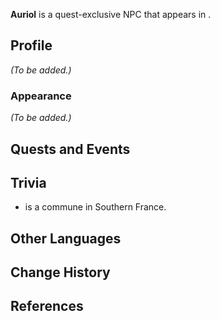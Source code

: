 {{Meta
<!-- Remove this template after adding the missing info -->
|missing_NPC_profile  = yes
<!--
|missing_NPC_idle     = yes
|missing_NPC_dialogue = yes
-->
}}
{{Character Infobox
|type             = Quest NPC
|image            = NPC Auriol.png
|realname         = <!-- Optional, if different from in-game name -->
|deceased         = <!-- Past (for deceased prior to events of the game) or free response -->
|region           = Fontaine
|location         = Fontaine
|affiliation      = Mutual Aid Network
|title            = Mutual Aid Network Member

|ancestry         = <!-- Clan/family -->
|father           = 
|mother           = 
|spouse           = 
|sibling          = 
|child            = 
|relative         = 

|voiceEN          = [[imdb:nm6212511|Daisy Guevara]]<ref name="Daisy Guevara 3">Twitter: [https://twitter.com/daisyguevaravo/status/1709332874669797538 EN VA Self Announcement] ([https://web.archive.org/web/20231007234618/https://twitter.com/daisyguevaravo/status/1709332874669797538 Archived])</ref>
|voiceCN          = 
|voiceJP          = 
|voiceKR          = 
}}
'''Auriol''' is a quest-exclusive NPC that appears in {{Quest|In a New Light}}.
<!--
==Location==
{{subst:#tag:gallery|
NPC Location {{subst:#titleparts:{{subst:PAGENAME}}}}.png{{subst:!}}{{subst:#titleparts:{{subst:PAGENAME}}}}'s location
NPC Location {{subst:#titleparts:{{subst:PAGENAME}}}} Context.png{{subst:!}}Additional context
}}
-->
==Profile==
<!--Detailed story/lore information goes here.-->
''(To be added.)''

===Appearance===
<!--Keep appearance section short and concise. Limit to 2 paragraphs with 3-4 sentences each.-->
''(To be added.)''

==Quests and Events==
{{Quests and Events}}
<!--
==Idle Quotes==
{{Dialogue Start}}
: {{DIcon|Idle}} {{Tx}}
:: {{A|VO {{subst:#titleparts:{{subst:PAGENAME}}}} 01.ogg}} "{{Tx}}"
{{Dialogue End}}

==Dialogue==
{{Dialogue Start}}
:'''{{subst:#titleparts:{{subst:PAGENAME}}}}:''' 
:{{DIcon}}
{{Dialogue End}}
<!--
==Event Dialogue==
===Event Name===
{{Dialogue Start}}
:'''{{subst:#titleparts:{{subst:PAGENAME}}}}:'''
{{Dialogue End}}
-->
==Trivia==

* {{W|Auriol, Bouches-du-Rhône|Auriol}} is a commune in Southern France.

==Other Languages==
{{Other Languages|default_hidden=1
|en      = Auriol
|zhs     = 欧莉艾尔
|zhs_rm  = Ōulì'ài'ěr
|zht     = 歐莉艾爾
|zht_rm  = Ōulì'ài'ěr
|ja      = オリオール
|ja_rm   = Oriooru
|ko      = 오리올
|ko_rm   = 
|es      = Auriol
|fr      = Auriol
|ru      = Авриоль
|th      = Auriol
|vi      = Auriol
|de      = Auriol
|id      = Auriol
|pt      = Auriol
|tr      = Auriol
|it      = Auriol
}}

==Change History==
{{Change History|4.1}}

==References==
{{Reflist}}